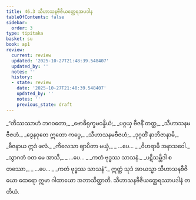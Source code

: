 ```yaml
---
title: 46.3 သီဟာသနဗီဇိယတ္ထေရအပဒါန
tableOfContents: false
sidebar:
  order: 3
type: tipitaka
basket: su
book: ap1
review:
  current: review
  updated: '2025-10-27T21:48:39.548407'
  updated_by: ''
  notes: ''
  history:
  - state: review
    date: '2025-10-27T21:48:39.548407'
    updated_by: ''
    notes: ''
    previous_state: draft
---
```



<ReviewStatus review={frontmatter.review} showDetails={true} />

<HypothesisAnnotation frontmatter={frontmatter} />

<DynamicBreadcrumb />

<Division number="17" book="ap1" e="ch" v="20" p="430">

<Paragraph number="5899" type="verses" book="ap1">
_“တိဿဿာဟံ ဘဂဝတော,_  
_ဗောဓိရုက္ခမဝန္ဒိယံ;_  
_ပဂ္ဂယှ ဗီဇနိံ တတ္ထ,_  
_သီဟာသနမဗီဇဟံ._  

</Paragraph>

</Division>
<Division number="18" book="ap1" e="ch" v="20" p="430">

<Paragraph number="5900" type="verses" book="ap1">
_ဒွေနဝုတေ ဣတော ကပ္ပေ,_  
_သီဟာသနမဗီဇဟံ;_  
_ဒုဂ္ဂတိံ နာဘိဇာနာမိ,_  
_ဗီဇနာယ ဣဒံ ဖလံ._  

</Paragraph>

</Division>
<Division number="19" book="ap1" e="ch" v="20" p="430">

<Paragraph number="5901" type="verses" book="ap1">
_ကိလေသာ ဈာပိတာ မယှံ,_  
_ …ပေ… _  
_ဝိဟရာမိ အနာသဝေါ._  

</Paragraph>

</Division>
<Division number="20" book="ap1" e="ch" v="20" p="430">

<Paragraph number="5902" type="verses" book="ap1">
_သွာဂတံ ဝတ မေ အာသိ,_  
_ …ပေ… _  
_ကတံ ဗုဒ္ဓဿ သာသနံ._  

</Paragraph>

</Division>
<Division number="21" book="ap1" e="ch" v="20" p="430">

<Paragraph number="5903" type="verses" book="ap1">
_ပဋိသမ္ဘိဒါ စတဿော,_  
_ …ပေ… _  
_ကတံ ဗုဒ္ဓဿ သာသနံ”._  

</Paragraph>

<Paragraph number="5904" book="ap1">
ဣတ္ထံ သုဒံ အာယသ္မာ သီဟာသနဗီဇိယော ထေရော ဣမာ ဂါထာယော အဘာသိတ္ထာတိ.

</Paragraph>
</Division>

<Paragraph number="5905" type="center" book="ap1">
သီဟာသနဗီဇိယတ္ထေရဿာပဒါနံ တတိယံ.
</Paragraph>